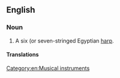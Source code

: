 ==English==
{{wikipedia}}

===Noun===
{{en-noun}}

# A six (or seven-stringed Egyptian [[harp]].

====Translations====
{{trans-top|Egyptian harp}}
{{trans-mid}}
{{trans-bottom}}

[[Category:en:Musical instruments]]